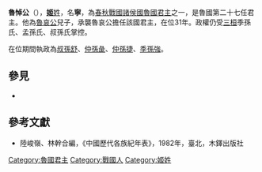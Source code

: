 {{Emperorcn box|圖像=
|名称=魯悼公
|姓名=名：寧
|謚号=悼公
|陵墓=不明
|政權=[[魯國|魯國]]
|出生日期=？
|逝世日期=前437年
|在位=前467年—前437年
}}

'''魯悼公'''（{{bd|？||前437年||catIdx=J}}），[[姬姓|'''姬'''姓]]，名'''寧'''，為[[春秋時期|春秋]][[戰國時期|戰國]][[諸侯國|諸侯國]][[魯國#魯國君主列表|魯國君主]]之一，是魯國第二十七任君主。他為[[魯哀公|魯哀公]]兒子，承襲魯哀公擔任該國君主，在位31年。政權仍受[[三桓|三桓]]季孫氏、孟孫氏、叔孫氏掌控。

在位期間執政為[[叔孫舒|叔孫舒]]、[[仲孫彘|仲孫彘]]、[[仲孫捷|仲孫捷]]、[[季孫強|季孫強]]。

{{start box}}
{{s-before|父[[魯哀公|魯哀公]]}}
{{s-title|[[春秋時期|春秋]][[戰國時期|戰國]][[魯國#魯國君主列表|魯國君主]]|前467年－前437年}}
{{s-after|子[[魯元公|魯元公]]}}
{{end box}}
{{鲁国君主}}

==參見==

*{{wikisource history link|史記|033|魯悼公}}
==參考文獻==
*陸峻嶺、林幹合編，《中國歷代各族紀年表》，1982年，臺北，木鐸出版社
[[Category:魯國君主|Category:魯國君主]]
[[Category:戰國人|Category:戰國人]]
[[Category:姬姓|Category:姬姓]]